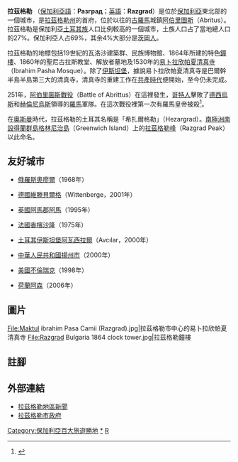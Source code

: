 {{Infobox Settlement <!--more fields are available for this Infobox--See Template:Infobox Settlement-->
| official_name = 拉茲格勒
| native_name = Разград
| image_shield = Знаме на Лудогорието.png 
| image_skyline =
| image_caption = 晚上的拉茲格勒
| pushpin_map  = Bulgaria <!-- name of a location map as per http://en.wikipedia.org/wiki/Template:Location_map -->
| pushpin_label_position = <!-- position of the pushpin label: left, right, top, bottom, none -->
| pushpin_map_caption = 拉茲格勒所在地
| pushpin_mapsize  =
| latd  = 43 | latm  = 32 | lats  = | latNS  = N
| longd = 26 | longm = 31 | longs = | longEW = E
| subdivision_type = [[世界地理索引|國家]]
| subdivision_name = {{BUL}}
| subdivision_type1 = [[保加利亞行政區劃|州]] <small>(Oblast)</small>
| subdivision_name1 = [[拉茲格勒州|拉茲格勒]]
| leader_title  = 市長
| leader_name = 登喬·博亞吉耶夫
| elevation_m = 200
| population_total = 39540|population_footnotes =
| population_as_of = 14.12.2005
| timezone = [[歐洲東部時間|EET]]
| utc_offset = +2
| timezone_DST = [[歐洲東部夏令時間|EEST]]
| utc_offset_DST = +3
| postal_code_type = [[保加利亞郵政編碼|郵政編碼]]
| postal_code = 7200
| area_code = 084
| website = [http://www.razgrad-bg.org/ www.razgrad-bg.org]
}}

'''拉茲格勒''' （[[保加利亞語|保加利亞語]]：'''Разград'''；[[英語|英語]]：'''Razgrad'''）是位於[[保加利亞|保加利亞]]東北部的一個城市，是[[拉茲格勒州|拉茲格勒州]]的首府，位於以往的[[古羅馬|古羅馬]]城鎮[[阿伯里圖斯|阿伯里圖斯]]（Abritus）。拉茲格勒是保加利亞[[土耳其族|土耳其族]]人口比例較高的一個城市，土族人口占了當地總人口的27%。保加利亞人占69%，其余4%大部分是[[茨岡人|茨岡人]]。

拉茲格勒的地標包括19世紀的瓦洛沙建築群、民族博物館、1864年所建的特色[[鐘樓_(西式)|鐘樓]]、1860年的聖尼古拉斯教堂、解放者墓地及1530年的[[易卜拉欣帕夏清真寺|易卜拉欣帕夏清真寺]]（Ibrahim Pasha Mosque）。除了[[伊斯坦堡|伊斯坦堡]]，據說易卜拉欣帕夏清真寺是巴爾幹半島半島第三大的清真寺，清真寺的重建工作在[[保加利亞人民共和國|共產時代]]便開始，至今仍未完成。

251年，[[阿伯里圖斯戰役|阿伯里圖斯戰役]]（Battle of Abrittus）在這裡發生，[[哥特人|哥特人]]擊敗了[[德西烏斯|德西烏斯]]和[[赫倫尼烏斯|赫倫尼烏斯]]領導的[[羅馬帝國|羅馬]]軍隊。在這次戰役裡第一次有羅馬皇帝被殺<ref>{{cite book | language = en | author = Pat Southern | title = ''Roman Empire from Severus to Constantine'' | date = 2001年 | publisher = Routledge | isbn = 0203451597 | pages = 第75頁 }}</ref>。

在[[奧斯曼帝國|奧斯曼]]時代，拉茲格勒的土耳其名稱是「希扎爾格勒」（Hezargrad）。[[南極洲|南極洲]][[南設得蘭群島|南設得蘭群島]][[格林尼治島|格林尼治島]]（Greenwich Island）上的[[拉茲格勒峰|拉茲格勒峰]]（Razgrad Peak）以此命名。

== 友好城市 ==

* {{flagicon|Russia}} [[俄羅斯|俄羅斯]][[奧廖爾|奧廖爾]]（1968年）
* {{flagicon|Germany}} [[德國|德國]][[維滕貝爾格|維滕貝爾格]]（Wittenberge，2001年）
* {{flagicon|United Kingdom}} [[英國|英國]][[阿馬郡|阿馬郡]][[阿馬|阿馬]]（1995年）
* {{flagicon|France}} [[法國|法國]][[香檳沙隆|香檳沙隆]]（1975年）
* {{flagicon|Turkey}} [[土耳其|土耳其]][[伊斯坦堡|伊斯坦堡]][[阿瓦西拉爾|阿瓦西拉爾]]（Avcılar，2000年）
* {{flagicon|China}} [[中華人民共和國|中華人民共和國]][[揚州市|揚州市]]（2000年）
* {{flagicon|United States}} [[美國|美國]][[不倫瑞克_(俄亥俄州)|不倫瑞克]]（1998年）
* {{flagicon|Netherlands}} [[荷蘭|荷蘭]][[阿森|阿森]]（2006年）

== 圖片 ==
<gallery>
File:Maktul ibrahim Pasa Camii (Razgrad).jpg|拉茲格勒市中心的易卜拉欣帕夏清真寺
File:Razgrad Bulgaria 1864 clock tower.jpg|拉茲格勒鐘樓
</gallery>

== 註腳 ==
<div class="references-small">
<references></references>  
</div>

== 外部連結 ==
* [https://web.archive.org/web/20070713004715/http://razgradnews.com/ 拉茲格勒地區新聞]
* [http://www.razgrad-bg.org/ 拉茲格勒市政府] {{Wayback|url=http://www.razgrad-bg.org/ |date=20210122095854 }}

{{保加利亞城市}}
{{拉茲格勒州}}
{{拉茲格勒}}

{{Authority control}}
[[Category:保加利亞百大旅遊勝地|Category:保加利亞百大旅遊勝地]]
[[Category:拉茲格勒|*]]
[[Category:拉兹格勒州城市|R]]